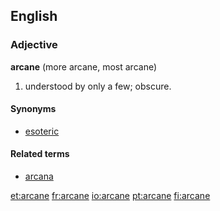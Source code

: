 ==English==
===Adjective===
'''arcane''' (more arcane, most arcane)

#understood by only a few; obscure.

====Synonyms====
*[[esoteric]]

====Related terms====
*[[arcana]]

[[et:arcane]]
[[fr:arcane]]
[[io:arcane]]
[[pt:arcane]]
[[fi:arcane]]